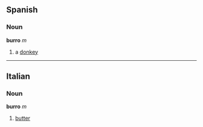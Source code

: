 == Spanish ==
=== Noun ===
'''burro''' ''m''

# a [[donkey]]

----
== Italian ==
===Noun===
'''burro''' ''m''

# [[butter]]